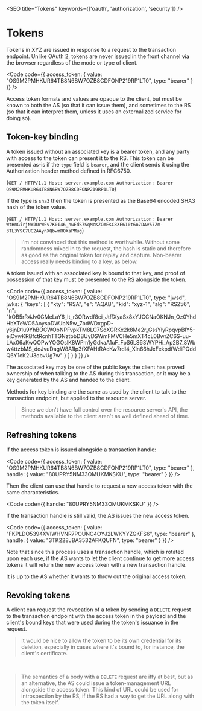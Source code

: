 

<SEO title="Tokens" keywords={['oauth', 'authorization', 'security']} />

# Tokens

Tokens in XYZ are issued in response to a request to the transaction endpoint. Unlike OAuth 2, tokens are never issued in the front channel via the browser regardless of the mode or type of client.

<Code code={{
  access_token: {
    value: "OS9M2PMHKUR64TB8N6BW7OZB8CDFONP219RP1LT0",
    type: "bearer"
  }
}} />

Access token formats and values are opaque to the client, but must be known to both the AS (so that it can issue them), and sometimes to the RS (so that it can interpret them, unless it uses an externalized service for doing so).

## Token-key binding

A token issued without an associated key is a bearer token, and any party with access to the token can present it to the RS. This token can be presented as-is if the `type` field is `bearer`, and the client sends it using the Authorization header method defined in RFC6750.

<SyntaxHighlighter language='http' style={okaidia}>{`GET / HTTP/1.1
Host: server.example.com
Authorization: Bearer OS9M2PMHKUR64TB8N6BW7OZB8CDFONP219RP1LT0`}</SyntaxHighlighter>

If the type is `sha3` then the token is presented as the Base64 encoded SHA3 hash of the token value.

<SyntaxHighlighter language='http' style={okaidia}>{`GET / HTTP/1.1
Host: server.example.com
Authorization: Bearer WtHmGirjNWJUrWEv7K0I46_hwEdS7SqMcKZOmEsC8XE610t6o7DAv57Zm-3TL3Y9C7UG2AAynXQbwmROXaPMug`}</SyntaxHighlighter>

> I'm not convinced that this method is worthwhile. Without some randomness mixed in to the request, the hash is static and therefore as good as the original token for replay and capture. Non-bearer access really needs binding to a key, as below.

A token issued with an associated key is bound to that key, and proof of possession of that key must be presented to the RS alongside the token. 

<Code code={{
  access_token: {
    value: "OS9M2PMHKUR64TB8N6BW7OZB8CDFONP219RP1LT0",
    type: "jwsd",
    jwks: {
  "keys": [
    {
      "kty": "RSA",
      "e": "AQAB",
      "kid": "xyz-1",
      "alg": "RS256",
      "n": "kOB5rR4Jv0GMeLaY6_It_r3ORwdf8ci_JtffXyaSx8xYJCCNaOKNJn_Oz0YhdHbXTeWO5AoyspDWJbN5w_7bdWDxgpD-y6jnD1u9YhBOCWObNPFvpkTM8LC7SdXGRKx2k8Me2r_GssYlyRpqvpBlY5-ejCywKRBfctRcnhTTGNztbbDBUyDSWmFMVCHe5mXT4cL0BwrZC6S-uu-LAx06aKwQOPwYOGOslK8WPm1yGdkaA1uF_FpS6LS63WYPHi_Ap2B7_8Wbw4ttzbMS_doJvuDagW8A1Ip3fXFAHtRAcKw7rdI4_Xln66hJxFekpdfWdiPQddQ6Y1cK2U3obvUg7w"
    }
  ]
}
  }
}} />

The associated key may be one of the public keys the client has proved ownership of when talking to the AS during this transaction, or it may be a key generated by the AS and handed to the client.

Methods for key binding are <Link to="/keys">the same as used by the client to talk to the transaction endpoint</Link>, but applied to the resource server. 

> Since we don't have full control over the resource server's API, the methods available to the client aren't as well defined ahead of time. 

## Refreshing tokens

If the access token is issued alongside a transaction handle:

<Code code={{
  access_token: {
    value: "OS9M2PMHKUR64TB8N6BW7OZB8CDFONP219RP1LT0",
    type: "bearer"
  },
handle: {
  value: "80UPRY5NM33OMUKMKSKU",
  type: "bearer"
}
}} />

Then the client can use that handle to request a new access token with the same characteristics.

<Code
  code={{
    handle: "80UPRY5NM33OMUKMKSKU"
  }} />

If the transaction handle is still valid, the AS issues the new access token.

<Code code={{
  access_token: {
    value: "FKPLDO5394XVIWHVNR7POUNC4OYJ2LWKYYZGKFS6",
    type: "bearer"
  },
handle: {
  value: "3TK228JBA3532AFKQUFN",
  type: "bearer"
}
}} />

Note that since this process uses a transaction handle, which is rotated upon each use, if the AS wants to let the client continue to get more access tokens it will return the new access token with a new transaction handle.

It is up to the AS whether it wants to throw out the original access token.

## Revoking tokens

A client can request the revocation of a token by sending a `DELETE` request to the transaction endpoint with the access token in the payload and the client's bound keys that were used during the token's issuance in the request.

> It would be nice to allow the token to be its own credential for its deletion, especially in cases where it's bound to, for instance, the client's certificate.

&nbsp;

> The semantics of a body with a `DELETE` request are iffy at best, but as an alternative, the AS could issue a token-management URL alongside the access token. This kind of URL could be used for introspection by the RS, if the RS had a way to get the URL along with the token itself. 